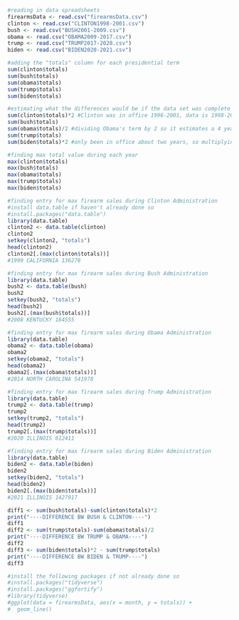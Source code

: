 
```r
#reading in data spreadsheets
firearmsData <- read.csv("firearmsData.csv")
clinton <- read.csv("CLINTON1998-2001.csv")
bush <- read.csv("BUSH2001-2009.csv")
obama <- read.csv("OBAMA2009-2017.csv")
trump <- read.csv("TRUMP2017-2020.csv")
biden <- read.csv("BIDEN2020-2021.csv")
```

```r
#adding the "totals" column for each presidential term
sum(clinton$totals)
sum(bush$totals)
sum(obama$totals)
sum(trump$totals)
sum(biden$totals)
```

```r
#estimating what the differences would be if the data set was complete
sum(clinton$totals)*2 #Clinton was in office 1996-2001, data is 1998-2001 (missing two years, so multiplying to estimate 4 year term)
sum(bush$totals)
sum(obama$totals)/2 #dividing Obama's term by 2 so it estimates a 4 year term
sum(trump$totals)
sum(biden$totals)*2 #only been in office about two years, so multiplying by two to estimate four year term
```

```r
#finding max total value during each year 
max(clinton$totals)
max(bush$totals)
max(obama$totals)
max(trump$totals)
max(biden$totals)
```


```r
#finding entry for max firearm sales during Clinton Administration
#install data.table if haven't already done so
#install.packages("data.table")
library(data.table)
clinton2 <- data.table(clinton)
clinton2
setkey(clinton2, "totals")
head(clinton2)
clinton2[.(max(clinton$totals))]
#1999 CALIFORNIA 136278
```

```r
#finding entry for max firearm sales during Bush Administration
library(data.table)
bush2 <- data.table(bush)
bush2
setkey(bush2, "totals")
head(bush2)
bush2[.(max(bush$totals))]
#2008 KENTUCKY 184555
```

```r
#finding entry for max firearm sales during Obama Administration
library(data.table)
obama2 <- data.table(obama)
obama2
setkey(obama2, "totals")
head(obama2)
obama2[.(max(obama$totals))]
#2014 NORTH CAROLINA 541978
```

```r
#finding entry for max firearm sales during Trump Administration
library(data.table)
trump2 <- data.table(trump)
trump2
setkey(trump2, "totals")
head(trump2)
trump2[.(max(trump$totals))]
#2020 ILLINOIS 612411
```

```r
#finding entry for max firearm sales during Biden Administration
library(data.table)
biden2 <- data.table(biden)
biden2
setkey(biden2, "totals")
head(biden2)
biden2[.(max(biden$totals))]
#2021 ILLINOIS 1427917
```

```r
diff1 <- sum(bush$totals)-sum(clinton$totals)*2
print("----DIFFERENCE BW BUSH & CLINTON----")
diff1
diff2 <- sum(trump$totals)-sum(obama$totals)/2
print("----DIFFERENCE BW TRUMP & OBAMA----")
diff2
diff3 <- sum(biden$totals)*2 - sum(trump$totals)
print("----DIFFERENCE BW BIDEN & TRUMP----")
diff3
```

```r
#install the following packages if not already done so
#install.packages("tidyverse")
#install.packages("ggfortify")
#library(tidyverse)
#ggplot(data = firearmsData, aes(x = month, y = totals)) +
#  geom_line()


```
